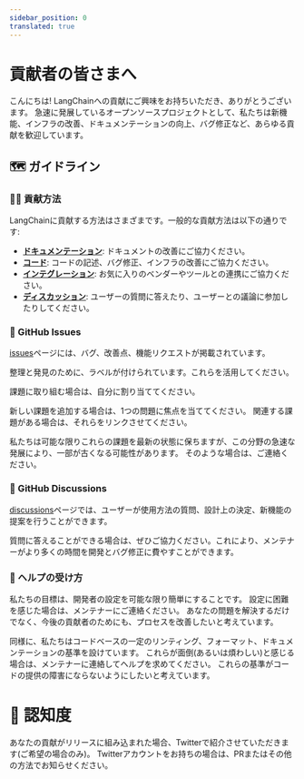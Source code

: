 ```yaml
---
sidebar_position: 0
translated: true
---
```


# 貢献者の皆さまへ

こんにちは! LangChainへの貢献にご興味をお持ちいただき、ありがとうございます。
急速に発展しているオープンソースプロジェクトとして、私たちは新機能、インフラの改善、ドキュメンテーションの向上、バグ修正など、あらゆる貢献を歓迎しています。

## 🗺️ ガイドライン

### 👩‍💻 貢献方法

LangChainに貢献する方法はさまざまです。一般的な貢献方法は以下の通りです:

- [**ドキュメンテーション**](/docs/contributing/documentation/style_guide): ドキュメントの改善にご協力ください。
- [**コード**](./code.mdx): コードの記述、バグ修正、インフラの改善にご協力ください。
- [**インテグレーション**](integrations.mdx): お気に入りのベンダーやツールとの連携にご協力ください。
- [**ディスカッション**](https://github.com/langchain-ai/langchain/discussions): ユーザーの質問に答えたり、ユーザーとの議論に参加したりしてください。

### 🚩 GitHub Issues

[issues](https://github.com/langchain-ai/langchain/issues)ページには、バグ、改善点、機能リクエストが掲載されています。

整理と発見のために、ラベルが付けられています。これらを活用してください。

課題に取り組む場合は、自分に割り当ててください。

新しい課題を追加する場合は、1つの問題に焦点を当ててください。
関連する課題がある場合は、それらをリンクさせてください。

私たちは可能な限りこれらの課題を最新の状態に保ちますが、この分野の急速な発展により、一部が古くなる可能性があります。
そのような場合は、ご連絡ください。

### 💭 GitHub Discussions

[discussions](https://github.com/langchain-ai/langchain/discussions)ページでは、ユーザーが使用方法の質問、設計上の決定、新機能の提案を行うことができます。

質問に答えることができる場合は、ぜひご協力ください。これにより、メンテナーがより多くの時間を開発とバグ修正に費やすことができます。

### 🙋 ヘルプの受け方

私たちの目標は、開発者の設定を可能な限り簡単にすることです。
設定に困難を感じた場合は、メンテナーにご連絡ください。
あなたの問題を解決するだけでなく、今後の貢献者のためにも、プロセスを改善したいと考えています。

同様に、私たちはコードベースの一定のリンティング、フォーマット、ドキュメンテーションの基準を設けています。
これらが面倒(あるいは煩わしい)と感じる場合は、メンテナーに連絡してヘルプを求めてください。
これらの基準がコードの提供の障害にならないようにしたいと考えています。

# 🌟 認知度

あなたの貢献がリリースに組み込まれた場合、Twitterで紹介させていただきます(ご希望の場合のみ)。
Twitterアカウントをお持ちの場合は、PRまたはその他の方法でお知らせください。
